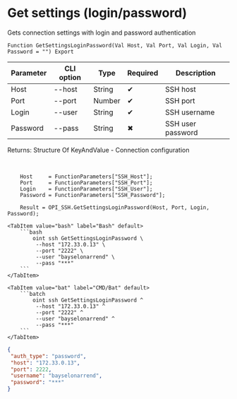 ﻿---
sidebar_position: 6
description: Get settings (login/password) and other functions to work with SSH in the Open Integration Package, a free open-source integration library for 1C:Enterprise 8, OneScript and CLI
keywords: [1C, 1С, 1С:Enterprise, 1С:Enterprise 8.3, API, Integration, Services, Exchange, OneScript, CLI, SSH]
---


# Get settings (login/password)
 Gets connection settings with login and password authentication



`Function GetSettingsLoginPassword(Val Host, Val Port, Val Login, Val Password = "") Export`

  | Parameter | CLI option | Type | Required | Description |
  |-|-|-|-|-|
  | Host | --host | String | &#x2714; | SSH host |
  | Port | --port | Number | &#x2714; | SSH port |
  | Login | --user | String | &#x2714; | SSH username |
  | Password | --pass | String | &#x2716; | SSH user password |

  
  Returns:  Structure Of KeyAndValue - Connection configuration

<br/>



```bsl title="1C:Enterprise/OneScript code example"
    Host     = FunctionParameters["SSH_Host"];
    Port     = FunctionParameters["SSH_Port"];
    Login    = FunctionParameters["SSH_User"];
    Password = FunctionParameters["SSH_Password"];

    Result = OPI_SSH.GetSettingsLoginPassword(Host, Port, Login, Password);
```
 

 <Tabs>
  
    <TabItem value="bash" label="Bash" default>
        ```bash
            oint ssh GetSettingsLoginPassword \
             --host "172.33.0.13" \
             --port "2222" \
             --user "bayselonarrend" \
             --pass "***"
        ```
    </TabItem>
  
    <TabItem value="bat" label="CMD/Bat" default>
        ```batch
            oint ssh GetSettingsLoginPassword ^
             --host "172.33.0.13" ^
             --port "2222" ^
             --user "bayselonarrend" ^
             --pass "***"
        ```
    </TabItem>
</Tabs>


```json title="Result"
{
 "auth_type": "password",
 "host": "172.33.0.13",
 "port": 2222,
 "username": "bayselonarrend",
 "password": "***"
}
```
